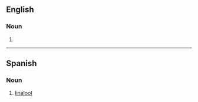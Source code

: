 ==English==

===Noun===
{{en-noun|-|s}}

# {{dated form of|en|linalool}}

----

==Spanish==

===Noun===
{{es-noun|m|linaloles}}

# {{lb|es|chemistry}} [[linalool]]